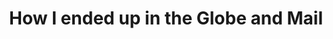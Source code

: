 ---
title: "How I ended up in the Globe and Mail" 
summary: "1 dollar portraits at trinity bellwoods with the one and only Jas Boyd"
image: "/images/blog/globe.jpeg"
publishedAt: "2025-08-24"
tag: "Community"
---